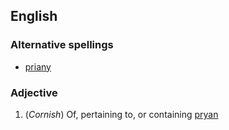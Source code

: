 ==English==

===Alternative spellings===
*[[priany]]

===Adjective===
{{en-adj}}

#(''Cornish'') Of, pertaining to, or containing [[pryan]]